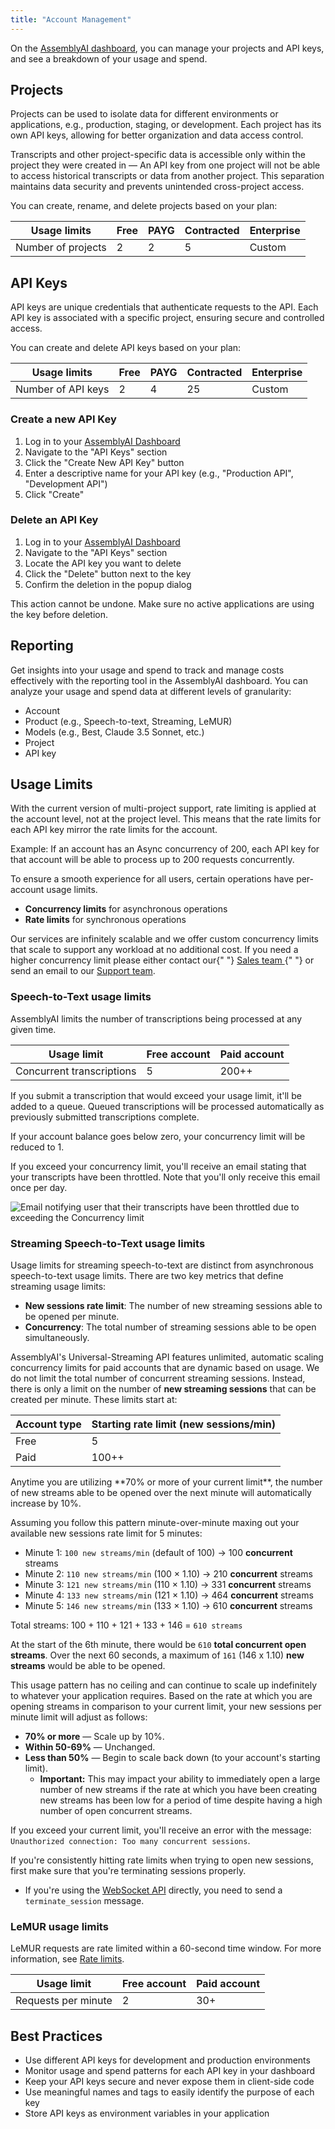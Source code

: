 ```yaml
---
title: "Account Management"
---
```


On the [AssemblyAI dashboard](https://www.assemblyai.com/app), you can manage your projects and API keys, and see a breakdown of your usage and spend.

## Projects

Projects can be used to isolate data for different environments or applications, e.g., production, staging, or development. Each project has its own API keys, allowing for better organization and data access control.

Transcripts and other project-specific data is accessible only within the project they were created in — An API key from one project will not be able to access historical transcripts or data from another project. This separation maintains data security and prevents unintended cross-project access.

You can create, rename, and delete projects based on your plan:

| Usage limits       | Free | PAYG | Contracted | Enterprise |
| ------------------ | ---- | ---- | ---------- | ---------- |
| Number of projects | 2    | 2    | 5          | Custom     |

## API Keys

API keys are unique credentials that authenticate requests to the API. Each API key is associated with a specific project, ensuring secure and controlled access.

You can create and delete API keys based on your plan:

| Usage limits       | Free | PAYG | Contracted | Enterprise |
| ------------------ | ---- | ---- | ---------- | ---------- |
| Number of API keys | 2    | 4    | 25         | Custom     |

### Create a new API Key

1. Log in to your [AssemblyAI Dashboard](https://www.assemblyai.com/dashboard)
2. Navigate to the "API Keys" section
3. Click the "Create New API Key" button
4. Enter a descriptive name for your API key (e.g., "Production API", "Development API")
5. Click "Create"

### Delete an API Key

1. Log in to your [AssemblyAI Dashboard](https://www.assemblyai.com/dashboard)
2. Navigate to the "API Keys" section
3. Locate the API key you want to delete
4. Click the "Delete" button next to the key
5. Confirm the deletion in the popup dialog

<Error>
  This action cannot be undone. Make sure no active applications are using the
  key before deletion.
</Error>

## Reporting

Get insights into your usage and spend to track and manage costs effectively with the reporting tool in the AssemblyAI dashboard. You can analyze your usage and spend data at different levels of granularity:

- Account
- Product (e.g., Speech-to-text, Streaming, LeMUR)
- Models (e.g., Best, Claude 3.5 Sonnet, etc.)
- Project
- API key

## Usage Limits

<Note>

With the current version of multi-project support, rate limiting is applied at the account level, not at the project level. This means that the rate limits for each API key mirror the rate limits for the account.

Example: If an account has an Async concurrency of 200, each API key for that account will be able to process up to 200 requests concurrently.

</Note>

To ensure a smooth experience for all users, certain operations have per-account usage limits.

- **Concurrency limits** for asynchronous operations
- **Rate limits** for synchronous operations

<Note title="Need a higher concurrency?">

Our services are infinitely scalable and we offer custom concurrency limits that scale to support any workload at no additional cost. If you need a higher concurrency limit please either contact our{" "} <a href="https://www.assemblyai.com/contact" target="_blank"> Sales team </a>{" "} or send an email to our [Support team](https://www.assemblyai.com/contact/support).

</Note>

### Speech-to-Text usage limits

AssemblyAI limits the number of transcriptions being processed at any given time.

| Usage limit               | Free account | Paid account |
| ------------------------- | ------------ | ------------ |
| Concurrent transcriptions | 5            | 200++        |

If you submit a transcription that would exceed your usage limit, it'll be added to a queue. Queued transcriptions will be processed automatically as previously submitted transcriptions complete.

If your account balance goes below zero, your concurrency limit will be reduced to 1.

If you exceed your concurrency limit, you'll receive an email stating that your transcripts have been throttled. Note that you'll only receive this email once per day.

![Email notifying user that their transcripts have been throttled due to exceeding the Concurrency limit](../05-guides/limit.png)

### Streaming Speech-to-Text usage limits
Usage limits for streaming speech-to-text are distinct from asynchronous speech-to-text usage limits. There are two key metrics that define streaming usage limits:
- **New sessions rate limit**: The number of new streaming sessions able to be opened per minute.
- **Concurrency**: The total number of streaming sessions able to be open simultaneously.

AssemblyAI's Universal-Streaming API features unlimited, automatic scaling concurrency limits for paid accounts that are dynamic based on usage.
We do not limit the total number of concurrent streaming sessions. Instead, there is only a limit on the number of **new streaming sessions** that can be created per minute. These limits start at:


| Account type  | Starting rate limit (new sessions/min) |
| ------------- | -------------------------------------- |
|     Free      |   5                                    |
|     Paid      |   100++                                |     
 
<Tip title="How unlimited streaming session scaling works">
Anytime you are utilizing **70% or more of your current limit**, the number of new streams able to be opened over the next minute will automatically increase by 10%.

Assuming you follow this pattern minute-over-minute maxing out your available new sessions rate limit for 5 minutes:

- Minute 1: `100 new streams/min` (default of 100) → 100 **concurrent** streams
- Minute 2: `110 new streams/min` (100 × 1.10) → 210 **concurrent** streams
- Minute 3: `121 new streams/min` (110 × 1.10) → 331 **concurrent** streams
- Minute 4: `133 new streams/min` (121 × 1.10) → 464 **concurrent** streams
- Minute 5: `146 new streams/min` (133 × 1.10) → 610 **concurrent** streams

Total streams: 100 + 110 + 121 + 133 + 146 = `610 streams`

At the start of the 6th minute, there would be `610` **total concurrent open streams**. Over the next 60 seconds, a maximum of `161` (146 x 1.10) **new streams** would be able to be opened.
</Tip>

This usage pattern has no ceiling and can continue to scale up indefinitely to whatever your application requires.
Based on the rate at which you are opening streams in comparison to your current limit, your new sessions per minute limit will adjust as follows:
- **70% or more** — Scale up by 10%.
- **Within 50-69%** — Unchanged.
- **Less than 50%** — Begin to scale back down (to your account's starting limit).
  - **Important:** This may impact your ability to immediately open a large number of new streams if the rate at which you have been creating new streams has been low for a period of time despite having a high number of open concurrent streams.

If you exceed your current limit, you'll receive an error with the message: `Unauthorized connection: Too many concurrent sessions`.

<Note title="Properly terminating sessions">

If you're consistently hitting rate limits when trying to open new sessions, first make sure that you're terminating sessions properly.

- If you're using the [WebSocket API](https://www.assemblyai.com/docs/api-reference/streaming-api/streaming-api) directly, you need to send a `terminate_session` message.

</Note>

### LeMUR usage limits

LeMUR requests are rate limited within a 60-second time window. For more information, see [Rate limits](https://www.assemblyai.com/docs/api-reference/overview#rate-limits).

| Usage limit         | Free account | Paid account |
| ------------------- | ------------ | ------------ |
| Requests per minute | 2            | 30+          |

## Best Practices

- Use different API keys for development and production environments
- Monitor usage and spend patterns for each API key in your dashboard
- Keep your API keys secure and never expose them in client-side code
- Use meaningful names and tags to easily identify the purpose of each key
- Store API keys as environment variables in your application
